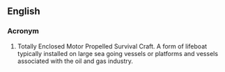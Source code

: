 ==English==

===Acronym===
{{rfc-header|Acronym}}
{{head|en|acronym}}

# Totally Enclosed Motor Propelled Survival Craft. A form of lifeboat typically installed on large sea going vessels or platforms and vessels associated with the oil and gas industry.